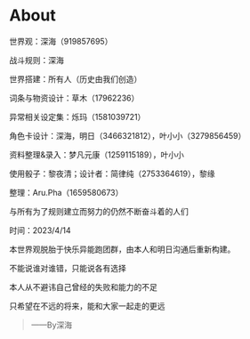 # About

世界观：深海（919857695）

战斗规则：深海

世界搭建：所有人（历史由我们创造）

词条与物资设计：草木（17962236）

异常相关设定集：烁玛（1581039721）

角色卡设计：深海，明日（3466321812），叶小小（3279856459）

资料整理&录入：梦凡元康（1259115189），叶小小

使用骰子：黎夜清；设计者：简律纯（2753364619），黎缘

整理：Aru.Pha（1659580673）

与所有为了规则建立而努力的仍然不断奋斗着的人们

时间：2023/4/14

本世界观脱胎于快乐异能跑团群，由本人和明日沟通后重新构建。

不能说谁对谁错，只能说各有选择

本人从不避讳自己曾经的失败和能力的不足

只希望在不远的将来，能和大家一起走的更远

> ——By深海